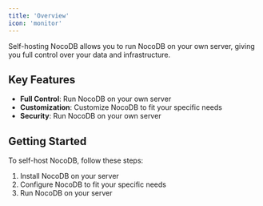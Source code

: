 ```yaml
---
title: 'Overview'
icon: 'monitor'
---
```


Self-hosting NocoDB allows you to run NocoDB on your own server, giving you full control over your data and infrastructure.

## Key Features

- **Full Control**: Run NocoDB on your own server
- **Customization**: Customize NocoDB to fit your specific needs
- **Security**: Run NocoDB on your own server

## Getting Started

To self-host NocoDB, follow these steps:

1. Install NocoDB on your server
2. Configure NocoDB to fit your specific needs
3. Run NocoDB on your server
